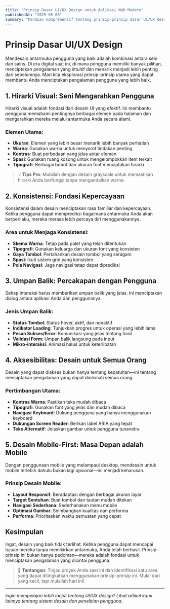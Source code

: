 ```yaml
---
title: "Prinsip Dasar UI/UX Design untuk Aplikasi Web Modern"
publishedAt: "2025-05-08"
summary: "Panduan komprehensif tentang prinsip-prinsip dasar UI/UX design yang perlu diketahui setiap developer."
---
```


# Prinsip Dasar UI/UX Design

Mendesain antarmuka pengguna yang baik adalah kombinasi antara seni dan sains. Di era digital saat ini, di mana pengguna memiliki banyak pilihan, menciptakan pengalaman yang intuitif dan menarik menjadi lebih penting dari sebelumnya. Mari kita eksplorasi prinsip-prinsip utama yang dapat membantu Anda menciptakan pengalaman pengguna yang lebih baik.

## 1. Hirarki Visual: Seni Mengarahkan Pengguna

Hirarki visual adalah fondasi dari desain UI yang efektif. Ini membantu pengguna memahami pentingnya berbagai elemen pada halaman dan mengarahkan mereka melalui antarmuka Anda secara alami.

### Elemen Utama:
- **Ukuran**: Elemen yang lebih besar menarik lebih banyak perhatian
- **Warna**: Gunakan warna untuk menyorot tindakan penting
- **Kontras**: Buat perbedaan yang jelas antar elemen
- **Spasi**: Gunakan ruang kosong untuk mengelompokkan item terkait
- **Tipografi**: Berbagai bobot dan ukuran font menciptakan hirarki

> 💡 **Tips Pro**: Mulailah dengan desain grayscale untuk memastikan hirarki Anda berfungsi tanpa mengandalkan warna.

## 2. Konsistensi: Fondasi Kepercayaan

Konsistensi dalam desain menciptakan rasa familiar dan kepercayaan. Ketika pengguna dapat memprediksi bagaimana antarmuka Anda akan berperilaku, mereka merasa lebih percaya diri menggunakannya.

### Area untuk Menjaga Konsistensi:
- **Skema Warna**: Tetap pada palet yang telah ditentukan
- **Tipografi**: Gunakan keluarga dan ukuran font yang konsisten
- **Gaya Tombol**: Pertahankan desain tombol yang seragam
- **Spasi**: Ikuti sistem grid yang konsisten
- **Pola Navigasi**: Jaga navigasi tetap dapat diprediksi

## 3. Umpan Balik: Percakapan dengan Pengguna

Setiap interaksi harus memberikan umpan balik yang jelas. Ini menciptakan dialog antara aplikasi Anda dan penggunanya.

### Jenis Umpan Balik:
- **Status Tombol**: Status hover, aktif, dan nonaktif
- **Indikator Loading**: Tunjukkan progres untuk operasi yang lebih lama
- **Pesan Sukses/Error**: Komunikasi yang jelas tentang hasil
- **Validasi Form**: Umpan balik langsung pada input
- **Mikro-interaksi**: Animasi halus untuk keterlibatan

## 4. Aksesibilitas: Desain untuk Semua Orang

Desain yang dapat diakses bukan hanya tentang kepatuhan—ini tentang menciptakan pengalaman yang dapat dinikmati semua orang.

### Pertimbangan Utama:
- **Kontras Warna**: Pastikan teks mudah dibaca
- **Tipografi**: Gunakan font yang jelas dan mudah dibaca
- **Navigasi Keyboard**: Dukung pengguna yang hanya menggunakan keyboard
- **Dukungan Screen Reader**: Berikan label ARIA yang tepat
- **Teks Alternatif**: Jelaskan gambar untuk pengguna tunanetra

## 5. Desain Mobile-First: Masa Depan adalah Mobile

Dengan penggunaan mobile yang melampaui desktop, mendesain untuk mobile terlebih dahulu bukan lagi opsional—ini menjadi keharusan.

### Prinsip Desain Mobile:
- **Layout Responsif**: Beradaptasi dengan berbagai ukuran layar
- **Target Sentuhan**: Buat tombol dan tautan mudah ditekan
- **Navigasi Sederhana**: Sederhanakan menu mobile
- **Optimasi Gambar**: Seimbangkan kualitas dan performa
- **Performa**: Prioritaskan waktu pemuatan yang cepat

## Kesimpulan

Ingat, desain yang baik tidak terlihat. Ketika pengguna dapat mencapai tujuan mereka tanpa memikirkan antarmuka, Anda telah berhasil. Prinsip-prinsip ini bukan hanya pedoman—mereka adalah fondasi untuk menciptakan pengalaman yang dicintai pengguna.

> 🎯 **Tantangan**: Tinjau proyek Anda saat ini dan identifikasi satu area yang dapat ditingkatkan menggunakan prinsip-prinsip ini. Mulai dari yang kecil, tapi mulailah hari ini!

---

*Ingin mempelajari lebih lanjut tentang UI/UX design? Lihat artikel kami lainnya tentang sistem desain dan penelitian pengguna.*